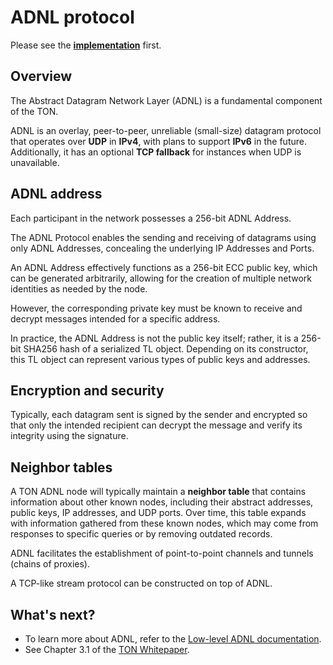 
# ADNL protocol

Please see the [**implementation**](https://github.com/ton-blockchain/ton/tree/master/adnl) first.

## Overview

The Abstract Datagram Network Layer (ADNL) is a fundamental component of the TON. 

ADNL is an overlay, peer-to-peer, unreliable (small-size) datagram protocol that operates over **UDP** in **IPv4**, with plans to support **IPv6** in the future. Additionally, it has an optional **TCP fallback** for instances when UDP is unavailable.

## ADNL address

Each participant in the network possesses a 256-bit ADNL Address.

The ADNL Protocol enables the sending and receiving of datagrams using only ADNL Addresses, concealing the underlying IP Addresses and Ports.

An ADNL Address effectively functions as a 256-bit ECC public key, which can be generated arbitrarily, allowing for the creation of multiple network identities as needed by the node.

However, the corresponding private key must be known to receive and decrypt messages intended for a specific address.

In practice, the ADNL Address is not the public key itself; rather, it is a 256-bit SHA256 hash of a serialized TL object. Depending on its constructor, this TL object can represent various types of public keys and addresses.

## Encryption and security

Typically, each datagram sent is signed by the sender and encrypted so that only the intended recipient can decrypt the message and verify its integrity using the signature.

## Neighbor tables

A TON ADNL node will typically maintain a **neighbor table** that contains information about other known nodes, including their abstract addresses, public keys, IP addresses, and UDP ports. Over time, this table expands with information gathered from these known nodes, which may come from responses to specific queries or by removing outdated records.

ADNL facilitates the establishment of point-to-point channels and tunnels (chains of proxies).

A TCP-like stream protocol can be constructed on top of ADNL.

## What's next?

* To learn more about ADNL, refer to the [Low-level ADNL documentation](/v3/documentation/network/protocols/adnl/low-level-adnl).
* See Chapter 3.1 of the [TON Whitepaper](https://docs.ton.org/ton.pdf).
<Feedback />

